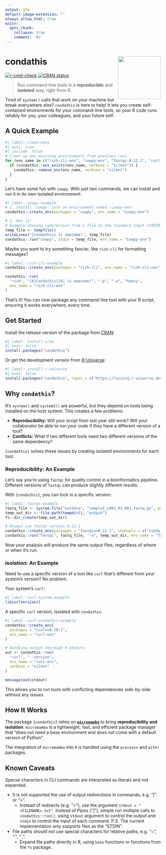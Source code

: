```yaml
---
output: gfm
default-image-extension: ""
always_allow_html: true
knitr:
  opts_chunk:
    collapse: true
    comment: '#>'
---
```


# condathis <img src="man/figures/logo.png" align="right" height="138" alt="" />

<!-- badges: start -->
[![r-cmd-check](https://github.com/luciorq/condathis/actions/workflows/r-cmd-check.yaml/badge.svg)](https://github.com/luciorq/condathis/actions/workflows/r-cmd-check.yaml)
[![CRAN status](https://www.r-pkg.org/badges/version/condathis)](https://CRAN.R-project.org/package=condathis)
<!-- badges: end -->

> Run command-line tools in a **reproducible** and **isolated** way, right from R.

Tired of `system()` calls that work on your machine but break everywhere else?
`condathis` is here to help!
It lets you create self-contained environments for your command-line tools,
so your R code runs reliably for you, your colleagues, and your future self.

## A Quick Example

```r
#| label: clean-envs
#| eval: true
#| include: false
# Clean up any existing environments from previous runs
for (env_name in c("rich-cli-env", "cowpy-env", "fastqc-0.12.1", "curl-env")) {
  if (condathis::env_exists(env_name, verbose = "silent")) {
    condathis::remove_env(env_name, verbose = "silent")
  }
}
```

Let's have some fun with `cowpy`.
With just two commands, we can install and run it in its own isolated environment:

```r
#| label: cowpy-example
# 1. Install 'cowpy' into an environment named 'cowpy-env'
condathis::create_env(packages = "cowpy", env_name = "cowpy-env")

# 2. Run it!
# Example showing redirection from a file to the Standard Input (STDIN)
temp_file <- tempfile()
writeLines("{condathis} is awesome!", temp_file)
condathis::run("cowpy", stdin = temp_file, env_name = "cowpy-env")
```

Maybe you want to try something fancier, like `rich-cli` for formatting messages?

```r
#| label: rich-cli-example
condathis::create_env(packages = "rich-cli", env_name = "rich-cli-env")

condathis::run(
  "rich", "[b]Condathis[/b] is awesome!", "-p", "-a", "heavy",
  env_name = "rich-cli-env"
)
```

That's it!
You can now package any command-line tool with your R script,
ensuring it works everywhere, every time.

## Get Started

Install the release version of the package from [CRAN](https://cran.r-project.org/package=condathis):

```r
#| label: install-cran
#| eval: false
install.packages("condathis")
```

Or get the development version from [R-Universe](https://luciorq.r-universe.dev/condathis):

```r
#| label: install-r-universe
#| eval: false
install.packages("condathis", repos = c("https://luciorq.r-universe.dev", getOption("repos")))
```

## Why `condathis`?

R's `system()` and `system2()` are powerful, but they depend on tools being
installed on the host system.
This creates a few problems:

* **Reproducibility:** Will your script from last year still work? Will your
  collaborator be able to run your code if they have a different version of a tool?
* **Conflicts:** What if two different tools need two different versions of the
  same dependency?

`{condathis}` solves these issues by creating isolated environments for each tool.

### Reproducibility: An Example

Let's say you're using `fastqc` for quality control in a bioinformatics pipeline.
Different versions of `fastqc` can produce slightly different results.

With `{condathis}`, you can lock in a specific version:

```r
#| label: fastqc-example
fastq_file <- system.file("extdata", "sample1_L001_R1_001.fastq.gz", package = "condathis")
temp_out_dir <- file.path(tempdir(), "output")
fs::dir_create(temp_out_dir)

# Always use fastqc version 0.12.1
condathis::create_env(packages = "fastqc==0.12.1", channels = c("conda-forge", "bioconda"), env_name = "fastqc-0.12.1")
condathis::run("fastqc", fastq_file, "-o", temp_out_dir, env_name = "fastqc-0.12.1")
```

Now your analysis will produce the same output files,
regardless of where or when it's run.

### Isolation: An Example

Need to use a specific version of a tool like `curl` that's different from your
system's version? No problem.

Your system's `curl`:

```r
#| label: curl-system-example
libcurlVersion()
```

A specific `curl` version, isolated with `condathis`:

```r
#| label: curl-condathis-example
condathis::create_env(
  packages = "curl==8.10.1",
  env_name = "curl-env"
)

# Handling output thorough R objects
out <- condathis::run(
  "curl", "--version",
  env_name = "curl-env",
  verbose = "silent"
)

message(out$stdout)
```

This allows you to run tools with conflicting dependencies side-by-side without any issues.

## How It Works

The package `{condathis}` relies on [**`micromamba`**](https://mamba.readthedocs.io/en/latest/user_guide/micromamba.html) to bring **reproducibility and isolation**.
`micromamba` is a lightweight, fast, and efficient package manager that
"does not need a base environment and does not come with a default version of Python".

The integration of `micromamba` into `R` is handled using the `processx` and `withr` packages.

## Known Caveats

Special characters in CLI commands are interpreted as literals and not expanded.

* It is not supported the use of output redirections in commands, e.g. "|" or ">".
  * Instead of redirects (e.g. ">"), use the argument `stdout = "<FILENAME>.txt"`.
    Instead of Pipes ("|"), simple run multiple calls to `condathis::run()`,
    using `stdout` argument to control the output and `stdin` to control the input of each command.
    P.S. The current implementation only supports files as the "STDIN".
* File paths should not use special characters for relative paths, e.g. "~", ".", "..".
  * Expand file paths directly in R, using `base` functions
    or functions from the `fs` package.
